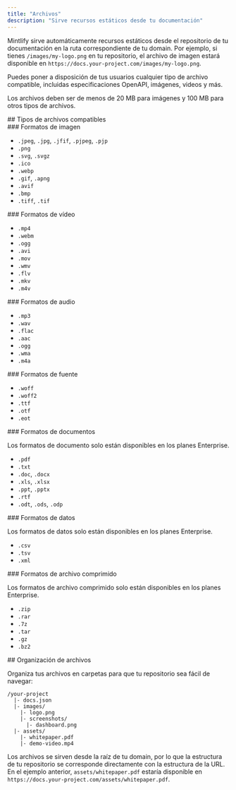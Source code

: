 ```yaml
---
title: "Archivos"
description: "Sirve recursos estáticos desde tu documentación"
---
```


Mintlify sirve automáticamente recursos estáticos desde el repositorio de tu documentación en la ruta correspondiente de tu domain. Por ejemplo, si tienes `/images/my-logo.png` en tu repositorio, el archivo de imagen estará disponible en `https://docs.your-project.com/images/my-logo.png`.

Puedes poner a disposición de tus usuarios cualquier tipo de archivo compatible, incluidas especificaciones OpenAPI, imágenes, videos y más.

Los archivos deben ser de menos de 20 MB para imágenes y 100 MB para otros tipos de archivos.

<div id="supported-file-types">
  ## Tipos de archivos compatibles
</div>

<div id="image-formats">
  ### Formatos de imagen
</div>

- `.jpeg`, `.jpg`, `.jfif`, `.pjpeg`, `.pjp`
- `.png`
- `.svg`, `.svgz`
- `.ico`
- `.webp`
- `.gif`, `.apng`
- `.avif`
- `.bmp`
- `.tiff`, `.tif`

<div id="video-formats">
  ### Formatos de vídeo
</div>

- `.mp4`
- `.webm`
- `.ogg`
- `.avi`
- `.mov`
- `.wmv`
- `.flv`
- `.mkv`
- `.m4v`

<div id="audio-formats">
  ### Formatos de audio
</div>

- `.mp3`
- `.wav`
- `.flac`
- `.aac`
- `.ogg`
- `.wma`
- `.m4a`

<div id="font-formats">
  ### Formatos de fuente
</div>

- `.woff`
- `.woff2`
- `.ttf`
- `.otf`
- `.eot`

<div id="document-formats">
  ### Formatos de documentos
</div>

<Note>Los formatos de documento solo están disponibles en los planes Enterprise.</Note>

- `.pdf`
- `.txt`
- `.doc`, `.docx`
- `.xls`, `.xlsx`
- `.ppt`, `.pptx`
- `.rtf`
- `.odt`, `.ods`, `.odp`

<div id="data-formats">
  ### Formatos de datos
</div>

<Note>Los formatos de datos solo están disponibles en los planes Enterprise.</Note>

- `.csv`
- `.tsv`
- `.xml`

<div id="archive-formats">
  ### Formatos de archivo comprimido
</div>

<Note>Los formatos de archivo comprimido solo están disponibles en los planes Enterprise.</Note>

- `.zip`
- `.rar`
- `.7z`
- `.tar`
- `.gz`
- `.bz2`

<div id="file-organization">
  ## Organización de archivos
</div>

Organiza tus archivos en carpetas para que tu repositorio sea fácil de navegar:

```text
/your-project
  |- docs.json
  |- images/
    |- logo.png
    |- screenshots/
      |- dashboard.png
  |- assets/
    |- whitepaper.pdf
    |- demo-video.mp4
```

Los archivos se sirven desde la raíz de tu domain, por lo que la estructura de tu repositorio se corresponde directamente con la estructura de la URL. En el ejemplo anterior, `assets/whitepaper.pdf` estaría disponible en `https://docs.your-project.com/assets/whitepaper.pdf`.
